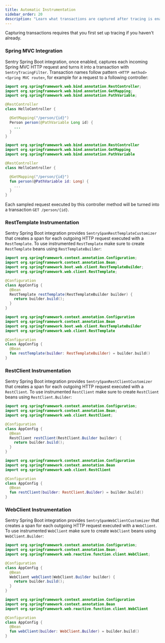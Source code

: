 ```yaml
---
title: Automatic Instrumentation
sidebar_order: 20
description: "Learn what transactions are captured after tracing is enabled."
---
```


<Note>

Capturing transactions requires that you first <PlatformLink to="/performance/">set up tracing</PlatformLink> if you haven't already.

</Note>

### Spring MVC Integration

Sentry Spring Boot integration, once enabled, captures each incoming Spring MVC HTTP request and turns it into a transaction with `SentryTracingFilter`. Transaction names follow pattern `<HTTP method> <Spring MVC route>`, for example for a request to a following controller:

```java {tabTitle:Java}
import org.springframework.web.bind.annotation.RestController;
import org.springframework.web.bind.annotation.GetMapping;
import org.springframework.web.bind.annotation.PathVariable;

@RestController
class HelloController {

  @GetMapping("/person/{id}")
  Person person(@PathVariable Long id) {
    ...
  }
}
```

```kotlin {tabTitle:Kotlin}
import org.springframework.web.bind.annotation.RestController
import org.springframework.web.bind.annotation.GetMapping
import org.springframework.web.bind.annotation.PathVariable

@RestController
class HelloController {

  @GetMapping("/person/{id}")
  fun person(@PathVariable id: Long) {
    ...
  }
}
```

Each sampled request executed by this controller method will be turned into a transaction `GET /person/{id}`.

### RestTemplate Instrumentation

Sentry Spring Boot integration provides `SentrySpanRestTemplateCustomizer` that creates a span for each outgoing HTTP request executed with a `RestTemplate`. To use instrumented `RestTemplate` make sure to create `RestTemplate` beans using `RestTemplateBuilder`:

```java {tabTitle:Java}
import org.springframework.context.annotation.Configuration;
import org.springframework.context.annotation.Bean;
import org.springframework.boot.web.client.RestTemplateBuilder;
import org.springframework.web.client.RestTemplate;

@Configuration
class AppConfig {
  @Bean
  RestTemplate restTemplate(RestTemplateBuilder builder) {
    return builder.build();
  }
}
```

```kotlin {tabTitle:Kotlin}
import org.springframework.context.annotation.Configuration
import org.springframework.context.annotation.Bean
import org.springframework.boot.web.client.RestTemplateBuilder
import org.springframework.web.client.RestTemplate

@Configuration
class AppConfig {
  @Bean
  fun restTemplate(builder: RestTemplateBuilder) = builder.build()
}
```

### RestClient Instrumentation

Sentry Spring Boot integration provides `SentrySpanRestClientCustomizer` that creates a span for each outgoing HTTP request executed with a `RestClient`. To use instrumented `RestClient` make sure to create `RestClient` beans using `RestClient.Builder`:

```java {tabTitle:Java}
import org.springframework.context.annotation.Configuration;
import org.springframework.context.annotation.Bean;
import org.springframework.web.client.RestClient;

@Configuration
class AppConfig {
  @Bean
  RestClient restClient(RestClient.Builder builder) {
    return builder.build();
  }
}
```

```kotlin {tabTitle:Kotlin}
import org.springframework.context.annotation.Configuration
import org.springframework.context.annotation.Bean
import org.springframework.web.client.RestClient

@Configuration
class AppConfig {
  @Bean
  fun restClient(builder: RestClient.Builder) = builder.build()
}
```

### WebClient Instrumentation

Sentry Spring Boot integration provides `SentrySpanWebClientCustomizer` that creates a span for each outgoing HTTP request executed with a `WebClient`. To use instrumented `WebClient` make sure to create `WebClient` beans using `WebClient.Builder`:

```java {tabTitle:Java}
import org.springframework.context.annotation.Configuration;
import org.springframework.context.annotation.Bean;
import org.springframework.web.reactive.function.client.WebClient;

@Configuration
class AppConfig {
  @Bean
  WebClient webClient(WebClient.Builder builder) {
    return builder.build();
  }
}
```

```kotlin {tabTitle:Kotlin}
import org.springframework.context.annotation.Configuration
import org.springframework.context.annotation.Bean
import org.springframework.web.reactive.function.client.WebClient

@Configuration
class AppConfig {
  @Bean
  fun webClient(builder: WebClient.Builder) = builder.build()
}
```
